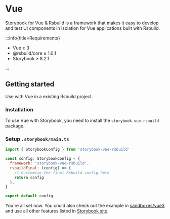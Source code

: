 
# Vue

Storybook for Vue & Rsbuild is a framework that makes it easy to develop and test UI components in isolation for Vue applications built with Rsbuild.

:::info{title=Requirements}

- Vue ≥ 3
- @rsbuild/core ≥ 1.0.1
- Storybook ≥ 8.2.1

:::

## Getting started

Use with Vue in a existing Rsbuild project.

### Installation

To use Vue with Storybook, you need to install the `storybook-vue-rsbuild` package.

<PackageManagerTabs command="install storybook-vue-rsbuild -D" />

### Setup `.storybook/main.ts`

```js
import { StorybookConfig } from 'storybook-vue-rsbuild'

const config: StorybookConfig = {
  framework: 'storybook-vue-rsbuild',
  rsbuildFinal: (config) => {
    // Customize the final Rsbuild config here
    return config
  },
}

export default config
```

You're all set now. You could also check out the example in [sandboxes/vue3](https://github.com/rspack-contrib/storybook-rsbuild/blob/main/sandboxes/vue3) and use all other features listed in [Storybook site](https://storybook.js.org/docs).
